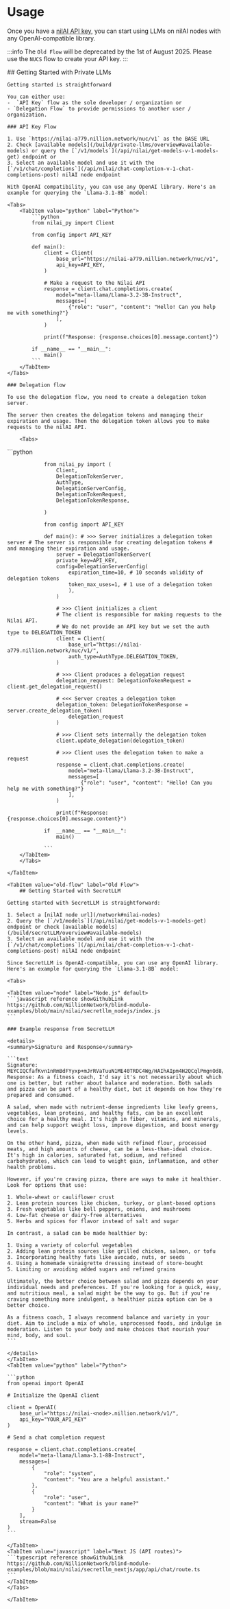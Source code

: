 
# Usage

Once you have a [nilAI API key](/build/api-key), you can start using LLMs on nilAI nodes with any OpenAI-compatible library.

:::info
The `Old Flow` will be deprecated by the 1st of August 2025. Please use the `NUCS` flow to create your API key.
:::

<Tabs>
    <TabItem value="nucs-flow" label="NUCS" >
    ## Getting Started with Private LLMs

    Getting started is straightforward

    You can either use:
    -  `API Key` flow as the sole developer / organization or
    - `Delegation Flow` to provide permissions to another user / organization.

    ### API Key Flow

    1. Use `https://nilai-a779.nillion.network/nuc/v1` as the BASE URL
    2. Check [available models](/build/private-llms/overview#available-models) or query the [`/v1/models`](/api/nilai/get-models-v-1-models-get) endpoint or
    3. Select an available model and use it with the [`/v1/chat/completions`](/api/nilai/chat-completion-v-1-chat-completions-post) nilAI node endpoint

    With OpenAI compatibility, you can use any OpenAI library. Here's an example for querying the `Llama-3.1-8B` model:

    <Tabs>
        <TabItem value="python" label="Python">
            ```python
            from nilai_py import Client

            from config import API_KEY

            def main():
                client = Client(
                    base_url="https://nilai-a779.nillion.network/nuc/v1",
                    api_key=API_KEY,
                )

                # Make a request to the Nilai API
                response = client.chat.completions.create(
                    model="meta-llama/Llama-3.2-3B-Instruct",
                    messages=[
                        {"role": "user", "content": "Hello! Can you help me with something?"}
                    ],
                )

                print(f"Response: {response.choices[0].message.content}")

            if __name__ == "__main__":
                main()
            ```
        </TabItem>
    </Tabs>

    ### Delegation flow

    To use the delegation flow, you need to create a delegation token server.

    The server then creates the delegation tokens and managing their expiration and usage. Then the delegation token allows you to make requests to the nilAI API.

        <Tabs>

<TabItem value="python" label="Python">
                ```python

                from nilai_py import (
                    Client,
                    DelegationTokenServer,
                    AuthType,
                    DelegationServerConfig,
                    DelegationTokenRequest,
                    DelegationTokenResponse,

                )

                from config import API_KEY

                def main(): # >>> Server initializes a delegation token server # The server is responsible for creating delegation tokens # and managing their expiration and usage.
                    server = DelegationTokenServer(
                    private_key=API_KEY,
                    config=DelegationServerConfig(
                        expiration_time=10, # 10 seconds validity of delegation tokens
                        token_max_uses=1, # 1 use of a delegation token
                        ),
                    )

                    # >>> Client initializes a client
                    # The client is responsible for making requests to the Nilai API.
                    # We do not provide an API key but we set the auth type to DELEGATION_TOKEN
                    client = Client(
                        base_url="https://nilai-a779.nillion.network/nuc/v1/",
                        auth_type=AuthType.DELEGATION_TOKEN,
                    )

                    # >>> Client produces a delegation request
                    delegation_request: DelegationTokenRequest = client.get_delegation_request()

                    # <<< Server creates a delegation token
                    delegation_token: DelegationTokenResponse = server.create_delegation_token(
                        delegation_request
                    )

                    # >>> Client sets internally the delegation token
                    client.update_delegation(delegation_token)

                    # >>> Client uses the delegation token to make a request
                    response = client.chat.completions.create(
                        model="meta-llama/Llama-3.2-3B-Instruct",
                        messages=[
                            {"role": "user", "content": "Hello! Can you help me with something?"}
                        ],
                    )

                    print(f"Response: {response.choices[0].message.content}")

                if  __name__ == "__main__":
                    main()

                ```
        </TabItem>
        </Tabs>

    </TabItem>

    <TabItem value="old-flow" label="Old Flow">
        ## Getting Started with SecretLLM

    Getting started with SecretLLM is straightforward:

    1. Select a [nilAI node url](/network#nilai-nodes)
    2. Query the [`/v1/models`](/api/nilai/get-models-v-1-models-get) endpoint or check [available models](/build/secretLLM/overview#available-models)
    3. Select an available model and use it with the [`/v1/chat/completions`](/api/nilai/chat-completion-v-1-chat-completions-post) nilAI node endpoint

    Since SecretLLM is OpenAI-compatible, you can use any OpenAI library. Here's an example for querying the `Llama-3.1-8B` model:

    <Tabs>

    <TabItem value="node" label="Node.js" default>
    ```javascript reference showGithubLink
    https://github.com/NillionNetwork/blind-module-examples/blob/main/nilai/secretllm_nodejs/index.js
    ```

    ### Example response from SecretLLM

    <details>
    <summary>Signature and Response</summary>

    ```text
    Signature: MEYCIQCfafKvn1nRmBdFYyxp+mJrRVaTuuN1ME40TRDC4Wg/HAIhAIpm4H2QCqlPmgnOd8/aJXuvWvIAEzKl3ObbbyFMz6iI
    Response: As a fitness coach, I'd say it's not necessarily about which one is better, but rather about balance and moderation. Both salads and pizza can be part of a healthy diet, but it depends on how they're prepared and consumed.

    A salad, when made with nutrient-dense ingredients like leafy greens, vegetables, lean proteins, and healthy fats, can be an excellent choice for a healthy meal. It's high in fiber, vitamins, and minerals, and can help support weight loss, improve digestion, and boost energy levels.

    On the other hand, pizza, when made with refined flour, processed meats, and high amounts of cheese, can be a less-than-ideal choice. It's high in calories, saturated fat, sodium, and refined carbohydrates, which can lead to weight gain, inflammation, and other health problems.

    However, if you're craving pizza, there are ways to make it healthier. Look for options that use:

    1. Whole-wheat or cauliflower crust
    2. Lean protein sources like chicken, turkey, or plant-based options
    3. Fresh vegetables like bell peppers, onions, and mushrooms
    4. Low-fat cheese or dairy-free alternatives
    5. Herbs and spices for flavor instead of salt and sugar

    In contrast, a salad can be made healthier by:

    1. Using a variety of colorful vegetables
    2. Adding lean protein sources like grilled chicken, salmon, or tofu
    3. Incorporating healthy fats like avocado, nuts, or seeds
    4. Using a homemade vinaigrette dressing instead of store-bought
    5. Limiting or avoiding added sugars and refined grains

    Ultimately, the better choice between salad and pizza depends on your individual needs and preferences. If you're looking for a quick, easy, and nutritious meal, a salad might be the way to go. But if you're craving something more indulgent, a healthier pizza option can be a better choice.

    As a fitness coach, I always recommend balance and variety in your diet. Aim to include a mix of whole, unprocessed foods, and indulge in moderation. Listen to your body and make choices that nourish your mind, body, and soul.
    ```

    </details>
    </TabItem>
    <TabItem value="python" label="Python">

    ```python
    from openai import OpenAI

    # Initialize the OpenAI client

    client = OpenAI(
        base_url="https://nilai-<node>.nillion.network/v1/",
        api_key="YOUR_API_KEY"
    )

    # Send a chat completion request

    response = client.chat.completions.create(
        model="meta-llama/Llama-3.1-8B-Instruct",
        messages=[
            {
                "role": "system",
                "content": "You are a helpful assistant."
            },
            {
                "role": "user",
                "content": "What is your name?"
            }
        ],
        stream=False
    )
    ```

    </TabItem>
    <TabItem value="javascript" label="Next JS (API routes)">
    ```typescript reference showGithubLink
    https://github.com/NillionNetwork/blind-module-examples/blob/main/nilai/secretllm_nextjs/app/api/chat/route.ts
    ```
    </TabItem>
    </Tabs>

    </TabItem>

</Tabs>
